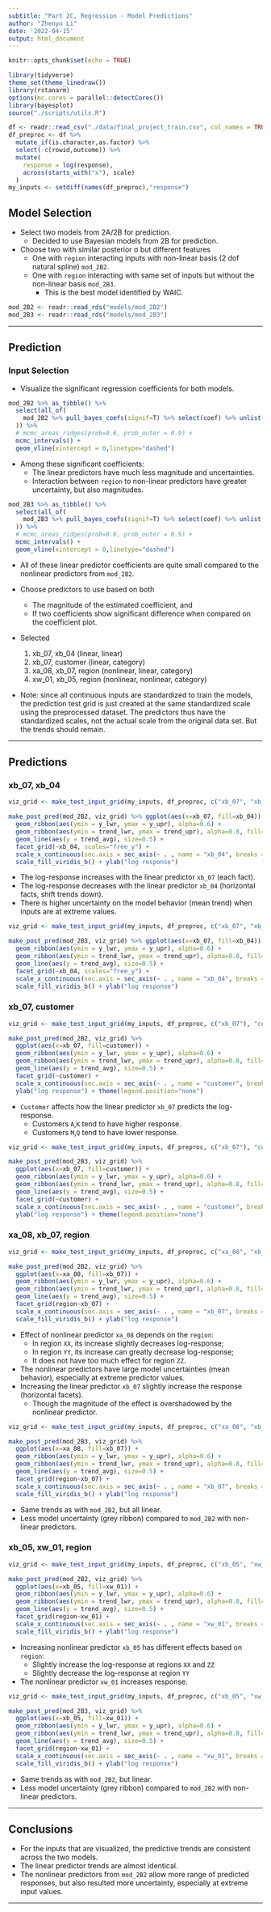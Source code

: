 ```yaml
---
subtitle: "Part 2C, Regression - Model Predictions"
author: "Zhenyu Li"
date: '2022-04-15'
output: html_document
---
```


```r
knitr::opts_chunk$set(echo = TRUE)
```

```r
library(tidyverse)
theme_set(theme_linedraw())
library(rstanarm)
options(mc.cores = parallel::detectCores())
library(bayesplot)
source("./scripts/utils.R")
```

```r
df <- readr::read_csv("./data/final_project_train.csv", col_names = TRUE)
df_preproc <- df %>% 
  mutate_if(is.character,as.factor) %>% 
  select(-c(rowid,outcome)) %>% 
  mutate(
    response = log(response),
    across(starts_with("x"), scale)
  )
my_inputs <- setdiff(names(df_preproc),"response")
```

## Model Selection

- Select two models from 2A/2B for prediction.   
  - Decided to use Bayesian models from 2B for prediction.  

- Choose two with similar posterior σ but different features
  - One with `region` interacting inputs with non-linear basis (2 dof natural spline) `mod_2B2`. 
  - One with `region` interacting with same set of inputs but without the non-linear basis `mod_2B3`. 
    - This is the best model identified by WAIC.  

```r
mod_2B2 <- readr::read_rds("models/mod_2B2")
mod_2B3 <- readr::read_rds("models/mod_2B3")
```

----

## Prediction

### Input Selection

- Visualize the significant regression coefficients for both models.  

```r
mod_2B2 %>% as_tibble() %>% 
  select(all_of(
    mod_2B2 %>% pull_bayes_coefs(signif=T) %>% select(coef) %>% unlist(use.names=F)
  )) %>% 
  # mcmc_areas_ridges(prob=0.6, prob_outer = 0.9) +
  mcmc_intervals() +
  geom_vline(xintercept = 0,linetype="dashed")
```
- Among these significant coefficients:   
  - The linear predictors have much less magnitude and uncertainties.  
  - Interaction between `region` to non-linear predictors have greater uncertainty, but also magnitudes.  

```r
mod_2B3 %>% as_tibble() %>% 
  select(all_of(
    mod_2B3 %>% pull_bayes_coefs(signif=T) %>% select(coef) %>% unlist(use.names=F)
  )) %>% 
  # mcmc_areas_ridges(prob=0.6, prob_outer = 0.9) +
  mcmc_intervals() +
  geom_vline(xintercept = 0,linetype="dashed")
```

- All of these linear predictor coefficients are quite small compared to the nonlinear predictors from `mod_2B2`. 

- Choose predictors to use based on both 
  - The magnitude of the estimated coefficient, and 
  - If two coefficients show significant difference when compared on the coefficient plot. 
  
- Selected
  1. xb_07, xb_04 (linear, linear)
  2. xb_07, customer (linear, category)
  3. xa_08, xb_07, region (nonlinear, linear, category)
  4. xw_01, xb_05, region (nonlinear, nonlinear, category)

- Note: since all continuous inputs are standardized to train the models, the prediction test grid is just created at the same standardized scale using the preprocessed dataset. The predictors thus have the standardized scales, not the actual scale from the original data set. But the trends should remain. 

----

## Predictions

### xb_07, xb_04

```r
viz_grid <- make_test_input_grid(my_inputs, df_preproc, c("xb_07", "xb_04"))

make_post_pred(mod_2B2, viz_grid) %>% ggplot(aes(x=xb_07, fill=xb_04)) +
  geom_ribbon(aes(ymin = y_lwr, ymax = y_upr), alpha=0.6) +
  geom_ribbon(aes(ymin = trend_lwr, ymax = trend_upr), alpha=0.8, fill="grey") +
  geom_line(aes(y = trend_avg), size=0.5) +
  facet_grid(~xb_04, scales="free_y") +
  scale_x_continuous(sec.axis = sec_axis(~ . , name = "xb_04", breaks = NULL, labels = NULL)) +
  scale_fill_viridis_b() + ylab("log response")
```

- The log-response increases with the linear predictor `xb_07` (each fact).
- The log-response decreases with the linear predictor `xb_04` (horizontal facts, shift trends down).
- There is higher uncertainty on the model behavior (mean trend) when inputs are at extreme values. 

```r
viz_grid <- make_test_input_grid(my_inputs, df_preproc, c("xb_07", "xb_04"))

make_post_pred(mod_2B3, viz_grid) %>% ggplot(aes(x=xb_07, fill=xb_04)) +
  geom_ribbon(aes(ymin = y_lwr, ymax = y_upr), alpha=0.6) +
  geom_ribbon(aes(ymin = trend_lwr, ymax = trend_upr), alpha=0.8, fill="grey") +
  geom_line(aes(y = trend_avg), size=0.5) +
  facet_grid(~xb_04, scales="free_y") +
  scale_x_continuous(sec.axis = sec_axis(~ . , name = "xb_04", breaks = NULL, labels = NULL)) +
  scale_fill_viridis_b() + ylab("log response")
```


### xb_07, customer

```r
viz_grid <- make_test_input_grid(my_inputs, df_preproc, c("xb_07"), "customer")

make_post_pred(mod_2B2, viz_grid) %>% 
  ggplot(aes(x=xb_07, fill=customer)) +
  geom_ribbon(aes(ymin = y_lwr, ymax = y_upr), alpha=0.6) +
  geom_ribbon(aes(ymin = trend_lwr, ymax = trend_upr), alpha=0.8, fill="grey") +
  geom_line(aes(y = trend_avg), size=0.5) +
  facet_grid(~customer) +
  scale_x_continuous(sec.axis = sec_axis(~ . , name = "customer", breaks = NULL, labels = NULL)) +
  ylab("log response") + theme(legend.position="none") 
```

- `Customer` affects how the linear predictor `xb_07` predicts the log-response.  
  - Customers `A`,`K` tend to have higher response. 
  - Customers `M`,`Q` tend to have lower response. 

```r
viz_grid <- make_test_input_grid(my_inputs, df_preproc, c("xb_07"), "customer")

make_post_pred(mod_2B3, viz_grid) %>% 
  ggplot(aes(x=xb_07, fill=customer)) +
  geom_ribbon(aes(ymin = y_lwr, ymax = y_upr), alpha=0.6) +
  geom_ribbon(aes(ymin = trend_lwr, ymax = trend_upr), alpha=0.8, fill="grey") +
  geom_line(aes(y = trend_avg), size=0.5) +
  facet_grid(~customer) +
  scale_x_continuous(sec.axis = sec_axis(~ . , name = "customer", breaks = NULL, labels = NULL)) +
  ylab("log response") + theme(legend.position="none") 
```


### xa_08, xb_07, region

```r
viz_grid <- make_test_input_grid(my_inputs, df_preproc, c("xa_08", "xb_07"), "region")

make_post_pred(mod_2B2, viz_grid) %>% 
  ggplot(aes(x=xa_08, fill=xb_07)) +
  geom_ribbon(aes(ymin = y_lwr, ymax = y_upr), alpha=0.6) +
  geom_ribbon(aes(ymin = trend_lwr, ymax = trend_upr), alpha=0.8, fill="grey") +
  geom_line(aes(y = trend_avg), size=0.5) +
  facet_grid(region~xb_07) +
  scale_x_continuous(sec.axis = sec_axis(~ . , name = "xb_07", breaks = NULL, labels = NULL)) + 
  scale_fill_viridis_b() + ylab("log response")
```

- Effect of nonlinear predictor `xa_08` depends on the `region`:
  - In region `XX`, its increase slightly decreases log-response;
  - In region `YY`, its increase can greatly decrease log-response;
  - It does not have too much effect for region `ZZ`. 
- The nonlinear predictors have large model uncertainties (mean behavior), especially at extreme predictor values. 
- Increasing the linear predictor `xb_07` slightly increase the response (horizontal facets).
  - Though the magnitude of the effect is overshadowed by the nonlinear predictor. 

```r
viz_grid <- make_test_input_grid(my_inputs, df_preproc, c("xa_08", "xb_07"), "region")

make_post_pred(mod_2B3, viz_grid) %>% 
  ggplot(aes(x=xa_08, fill=xb_07)) +
  geom_ribbon(aes(ymin = y_lwr, ymax = y_upr), alpha=0.6) +
  geom_ribbon(aes(ymin = trend_lwr, ymax = trend_upr), alpha=0.8, fill="grey") +
  geom_line(aes(y = trend_avg), size=0.5) +
  facet_grid(region~xb_07) +
  scale_x_continuous(sec.axis = sec_axis(~ . , name = "xb_07", breaks = NULL, labels = NULL)) + 
  scale_fill_viridis_b() + ylab("log response")
```

- Same trends as with `mod_2B2`, but all linear.
- Less model uncertainty (grey ribbon) compared to `mod_2B2` with non-linear predictors. 

### xb_05, xw_01, region 

```r
viz_grid <- make_test_input_grid(my_inputs, df_preproc, c("xb_05", "xw_01"), "region")

make_post_pred(mod_2B2, viz_grid) %>% 
  ggplot(aes(x=xb_05, fill=xw_01)) +
  geom_ribbon(aes(ymin = y_lwr, ymax = y_upr), alpha=0.6) +
  geom_ribbon(aes(ymin = trend_lwr, ymax = trend_upr), alpha=0.8, fill="grey") +
  geom_line(aes(y = trend_avg), size=0.5) +
  facet_grid(region~xw_01) +
  scale_x_continuous(sec.axis = sec_axis(~ . , name = "xw_01", breaks = NULL, labels = NULL)) +
  scale_fill_viridis_b() + ylab("log response")
```

- Increasing nonlinear predictor `xb_05` has different effects based on `region`:
  - Slightly increase the log-response at regions `XX` and `ZZ`
  - Slightly decrease the log-response at region `YY`
- The nonlinear predictor `xw_01` increases response. 

```r
viz_grid <- make_test_input_grid(my_inputs, df_preproc, c("xb_05", "xw_01"), "region")

make_post_pred(mod_2B3, viz_grid) %>% 
  ggplot(aes(x=xb_05, fill=xw_01)) +
  geom_ribbon(aes(ymin = y_lwr, ymax = y_upr), alpha=0.6) +
  geom_ribbon(aes(ymin = trend_lwr, ymax = trend_upr), alpha=0.8, fill="grey") +
  geom_line(aes(y = trend_avg), size=0.5) +
  facet_grid(region~xw_01) +
  scale_x_continuous(sec.axis = sec_axis(~ . , name = "xw_01", breaks = NULL, labels = NULL)) +
  scale_fill_viridis_b() + ylab("log response")
```

- Same trends as with `mod_2B2`, but linear.
- Less model uncertainty (grey ribbon) compared to `mod_2B2` with non-linear predictors. 

----

## Conclusions

- For the inputs that are visualized, the predictive trends are consistent across the two models.  
- The linear predictor trends are almost identical. 
- The nonlinear predictors from `mod_2B2` allow more range of predicted responses, but also resulted more uncertainty, especially at extreme input values. 

----

  
